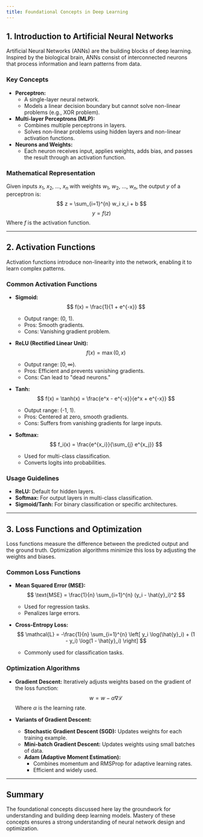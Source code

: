 ```yaml
---
title: Foundational Concepts in Deep Learning
---
```


## 1. Introduction to Artificial Neural Networks
Artificial Neural Networks (ANNs) are the building blocks of deep learning. Inspired by the biological brain, ANNs consist of interconnected neurons that process information and learn patterns from data.

### Key Concepts
- **Perceptron:**
  - A single-layer neural network.
  - Models a linear decision boundary but cannot solve non-linear problems (e.g., XOR problem).
- **Multi-layer Perceptrons (MLP):**
  - Combines multiple perceptrons in layers.
  - Solves non-linear problems using hidden layers and non-linear activation functions.
- **Neurons and Weights:**
  - Each neuron receives input, applies weights, adds bias, and passes the result through an activation function.

### Mathematical Representation
Given inputs $x_1$, $x_2$, $\ldots$, $x_n$ with weights $w_1$, $w_2$, $\ldots$, $w_n$, the output $y$ of a perceptron is:
$$
z = \sum_{i=1}^{n} w_i x_i + b
$$
$$
y = f(z)
$$
Where $f$ is the activation function.

---

## 2. Activation Functions
Activation functions introduce non-linearity into the network, enabling it to learn complex patterns.

### Common Activation Functions
- **Sigmoid:**
  $$
  f(x) = \frac{1}{1 + e^{-x}}
  $$
  - Output range: (0, 1).
  - Pros: Smooth gradients.
  - Cons: Vanishing gradient problem.

- **ReLU (Rectified Linear Unit):**
  $$
  f(x) = \max(0, x)
  $$
  - Output range: $[0, \infty)$.
  - Pros: Efficient and prevents vanishing gradients.
  - Cons: Can lead to "dead neurons."

- **Tanh:**
  $$
  f(x) = \tanh(x) = \frac{e^x - e^{-x}}{e^x + e^{-x}}
  $$
  - Output range: (-1, 1).
  - Pros: Centered at zero, smooth gradients.
  - Cons: Suffers from vanishing gradients for large inputs.

- **Softmax:**
  $$
  f_i(x) = \frac{e^{x_i}}{\sum_{j} e^{x_j}}
  $$
  - Used for multi-class classification.
  - Converts logits into probabilities.

### Usage Guidelines
- **ReLU:** Default for hidden layers.
- **Softmax:** For output layers in multi-class classification.
- **Sigmoid/Tanh:** For binary classification or specific architectures.

---

## 3. Loss Functions and Optimization
Loss functions measure the difference between the predicted output and the ground truth. Optimization algorithms minimize this loss by adjusting the weights and biases.

### Common Loss Functions
- **Mean Squared Error (MSE):**
  $$
  \text{MSE} = \frac{1}{n} \sum_{i=1}^{n} (y_i - \hat{y}_i)^2
  $$
  - Used for regression tasks.
  - Penalizes large errors.

- **Cross-Entropy Loss:**
  $$
  \mathcal{L} = -\frac{1}{n} \sum_{i=1}^{n} \left[ y_i \log(\hat{y}_i) + (1 - y_i) \log(1 - \hat{y}_i) \right]
  $$
  - Commonly used for classification tasks.

### Optimization Algorithms
- **Gradient Descent:**
  Iteratively adjusts weights based on the gradient of the loss function:
  $$
  w = w - \alpha \nabla \mathcal{L}
  $$
  Where $\alpha$ is the learning rate.

- **Variants of Gradient Descent:**
  - **Stochastic Gradient Descent (SGD):** Updates weights for each training example.
  - **Mini-batch Gradient Descent:** Updates weights using small batches of data.
  - **Adam (Adaptive Moment Estimation):**
    - Combines momentum and RMSProp for adaptive learning rates.
    - Efficient and widely used.

---

## Summary
The foundational concepts discussed here lay the groundwork for understanding and building deep learning models. Mastery of these concepts ensures a strong understanding of neural network design and optimization.
